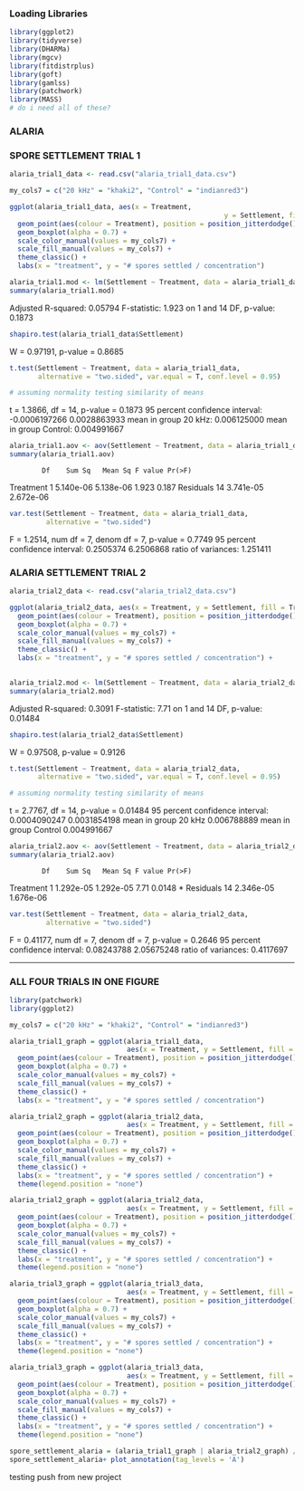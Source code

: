 
### Loading Libraries 
```r
library(ggplot2)
library(tidyverse)
library(DHARMa)
library(mgcv)
library(fitdistrplus)
library(goft)
library(gamlss)
library(patchwork)
library(MASS)
# do i need all of these?
```


### ALARIA ###

### SPORE SETTLEMENT TRIAL 1

```r
alaria_trial1_data <- read.csv("alaria_trial1_data.csv")
```

```r
my_cols7 = c("20 kHz" = "khaki2", "Control" = "indianred3")

ggplot(alaria_trial1_data, aes(x = Treatment,
                                                     y = Settlement, fill = Treatment)) + 
  geom_point(aes(colour = Treatment), position = position_jitterdodge()) +
  geom_boxplot(alpha = 0.7) +
  scale_color_manual(values = my_cols7) +
  scale_fill_manual(values = my_cols7) + 
  theme_classic() +
  labs(x = "treatment", y = "# spores settled / concentration")

```

```r
alaria_trial1.mod <- lm(Settlement ~ Treatment, data = alaria_trial1_data)
summary(alaria_trial1.mod)
```
Adjusted R-squared:  0.05794 
F-statistic: 1.923 on 1 and 14 DF,  p-value: 0.1873

```r
shapiro.test(alaria_trial1_data$Settlement)
```
W = 0.97191, p-value = 0.8685

```r
t.test(Settlement ~ Treatment, data = alaria_trial1_data, 
       alternative = "two.sided", var.equal = T, conf.level = 0.95)

# assuming normality testing similarity of means
```
t = 1.3866, df = 14, p-value = 0.1873
95 percent confidence interval: -0.0006197266  0.0028863933
mean in group 20 kHz: 0.006125000 
mean in group Control: 0.004991667 
                        
```r
alaria_trial1.aov <- aov(Settlement ~ Treatment, data = alaria_trial1_data)
summary(alaria_trial1.aov)
```
            Df    Sum Sq   Mean Sq F value Pr(>F)
Treatment    1 5.140e-06 5.138e-06   1.923  0.187
Residuals   14 3.741e-05 2.672e-06 

```r
var.test(Settlement ~ Treatment, data = alaria_trial1_data, 
         alternative = "two.sided")
```
F = 1.2514, num df = 7, denom df = 7, p-value = 0.7749
95 percent confidence interval: 0.2505374 6.2506868
ratio of variances: 1.251411 


### ALARIA SETTLEMENT TRIAL 2

```r
alaria_trial2_data <- read.csv("alaria_trial2_data.csv")
```

```r
ggplot(alaria_trial2_data, aes(x = Treatment, y = Settlement, fill = Treatment)) + 
  geom_point(aes(colour = Treatment), position = position_jitterdodge()) +
  geom_boxplot(alpha = 0.7) +
  scale_color_manual(values = my_cols7) +
  scale_fill_manual(values = my_cols7) + 
  theme_classic() +
  labs(x = "treatment", y = "# spores settled / concentration") +
  
```

```r
alaria_trial2.mod <- lm(Settlement ~ Treatment, data = alaria_trial2_data)
summary(alaria_trial2.mod)
```
Adjusted R-squared:  0.3091 
F-statistic:  7.71 on 1 and 14 DF,  p-value: 0.01484

```r
shapiro.test(alaria_trial2_data$Settlement)
```
W = 0.97508, p-value = 0.9126

```r
t.test(Settlement ~ Treatment, data = alaria_trial2_data, 
       alternative = "two.sided", var.equal = T, conf.level = 0.95)

# assuming normality testing similarity of means
```
t = 2.7767, df = 14, p-value = 0.01484
95 percent confidence interval: 0.0004090247 0.0031854198
mean in group 20 kHz 0.006788889
mean in group Control 0.004991667 
                     
                        
```r
alaria_trial2.aov <- aov(Settlement ~ Treatment, data = alaria_trial2_data)
summary(alaria_trial2.aov)
```
            Df    Sum Sq   Mean Sq F value Pr(>F)  
Treatment    1 1.292e-05 1.292e-05    7.71 0.0148 *
Residuals   14 2.346e-05 1.676e-06  

```r
var.test(Settlement ~ Treatment, data = alaria_trial2_data, 
         alternative = "two.sided")
```
F = 0.41177, num df = 7, denom df = 7, p-value = 0.2646
95 percent confidence interval: 0.08243788   2.05675248
ratio of variances:  0.4117697 



------------------------------------------------------------------------------

### ALL FOUR TRIALS IN ONE FIGURE

```r
library(patchwork)
library(ggplot2)

my_cols7 = c("20 kHz" = "khaki2", "Control" = "indianred3")

alaria_trial1_graph = ggplot(alaria_trial1_data, 
                             aes(x = Treatment, y = Settlement, fill = Treatment)) + 
  geom_point(aes(colour = Treatment), position = position_jitterdodge()) +
  geom_boxplot(alpha = 0.7) +
  scale_color_manual(values = my_cols7) +
  scale_fill_manual(values = my_cols7) + 
  theme_classic() +
  labs(x = "treatment", y = "# spores settled / concentration")

alaria_trial2_graph = ggplot(alaria_trial2_data, 
                             aes(x = Treatment, y = Settlement, fill = Treatment)) + 
  geom_point(aes(colour = Treatment), position = position_jitterdodge()) +
  geom_boxplot(alpha = 0.7) +
  scale_color_manual(values = my_cols7) +
  scale_fill_manual(values = my_cols7) + 
  theme_classic() +
  labs(x = "treatment", y = "# spores settled / concentration") +
  theme(legend.position = "none") 

alaria_trial2_graph = ggplot(alaria_trial2_data, 
                             aes(x = Treatment, y = Settlement, fill = Treatment)) + 
  geom_point(aes(colour = Treatment), position = position_jitterdodge()) +
  geom_boxplot(alpha = 0.7) +
  scale_color_manual(values = my_cols7) +
  scale_fill_manual(values = my_cols7) + 
  theme_classic() +
  labs(x = "treatment", y = "# spores settled / concentration") +
  theme(legend.position = "none") 

alaria_trial3_graph = ggplot(alaria_trial3_data, 
                             aes(x = Treatment, y = Settlement, fill = Treatment)) + 
  geom_point(aes(colour = Treatment), position = position_jitterdodge()) +
  geom_boxplot(alpha = 0.7) +
  scale_color_manual(values = my_cols7) +
  scale_fill_manual(values = my_cols7) + 
  theme_classic() +
  labs(x = "treatment", y = "# spores settled / concentration") +
  theme(legend.position = "none") 

alaria_trial3_graph = ggplot(alaria_trial3_data, 
                             aes(x = Treatment, y = Settlement, fill = Treatment)) + 
  geom_point(aes(colour = Treatment), position = position_jitterdodge()) +
  geom_boxplot(alpha = 0.7) +
  scale_color_manual(values = my_cols7) +
  scale_fill_manual(values = my_cols7) + 
  theme_classic() +
  labs(x = "treatment", y = "# spores settled / concentration") +
  theme(legend.position = "none") 

```

```r

spore_settlement_alaria = (alaria_trial1_graph | alaria_trial2_graph) / (alaria_trial3_graph | alaria_trial4_graph) / (combined_alaria_graph)
spore_settlement_alaria+ plot_annotation(tag_levels = 'A')


```



testing push from new project
